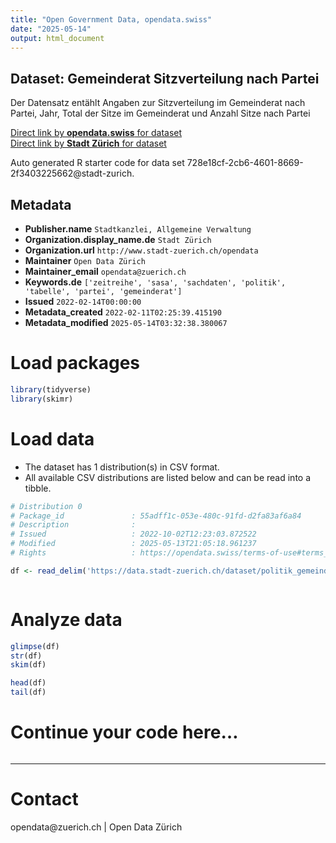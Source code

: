 ```yaml
---
title: "Open Government Data, opendata.swiss"
date: "2025-05-14"
output: html_document
---
```


## Dataset: Gemeinderat Sitzverteilung nach Partei

Der Datensatz entählt Angaben zur Sitzverteilung im Gemeinderat nach Partei, Jahr, Total der Sitze im Gemeinderat und Anzahl Sitze nach Partei

[Direct link by **opendata.swiss** for dataset](https://opendata.swiss/de/dataset/gemeinderat-sitzverteilung-nach-partei-seit-1895)<br>
[Direct link by **Stadt Zürich** for dataset](https://data.stadt-zuerich.ch/dataset/politik_gemeinderat_sitzverteilung_seit1895_od700b)

Auto generated R starter code for data set 728e18cf-2cb6-4601-8669-2f3403225662@stadt-zurich.

## Metadata

- **Publisher.name** `Stadtkanzlei, Allgemeine Verwaltung`
- **Organization.display_name.de** `Stadt Zürich`
- **Organization.url** `http://www.stadt-zuerich.ch/opendata`
- **Maintainer** `Open Data Zürich`
- **Maintainer_email** `opendata@zuerich.ch`
- **Keywords.de** `['zeitreihe', 'sasa', 'sachdaten', 'politik', 'tabelle', 'partei', 'gemeinderat']`
- **Issued** `2022-02-14T00:00:00`
- **Metadata_created** `2022-02-11T02:25:39.415190`
- **Metadata_modified** `2025-05-14T03:32:38.380067`


# Load packages

```r

library(tidyverse)
library(skimr)

```

# Load data

-   The dataset has 1 distribution(s) in CSV format.
-   All available CSV distributions are listed below and can be read into a tibble.

```r

# Distribution 0
# Package_id               : 55adff1c-053e-480c-91fd-d2fa83af6a84
# Description              : 
# Issued                   : 2022-10-02T12:23:03.872522
# Modified                 : 2025-05-13T21:05:18.961237
# Rights                   : https://opendata.swiss/terms-of-use#terms_open

df <- read_delim('https://data.stadt-zuerich.ch/dataset/politik_gemeinderat_sitzverteilung_seit1895_od700b/download/POL700OD700B.csv')



```

# Analyze data

```r

glimpse(df)
str(df)
skim(df)

head(df)
tail(df)

```

# Continue your code here...

```r

```

------------------------------------------------------------------------

# Contact

opendata@zuerich.ch | Open Data Zürich

